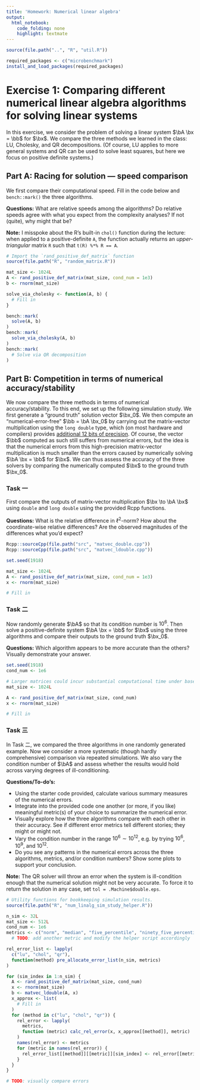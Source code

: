 ```yaml
---
title: 'Homework: Numerical linear algebra'
output:
  html_notebook:
    code_folding: none
    highlight: textmate
---
```


<script type="text/x-mathjax-config">
MathJax.Hub.Config({
  TeX: {
    Macros: {
      bA: "{\\boldsymbol{A}}",
      bx: "{\\boldsymbol{x}}",
      bb: "{\\boldsymbol{b}}"
    }
  }
});
</script>


```r
source(file.path("..", "R", "util.R"))

required_packages <- c("microbenchmark")
install_and_load_packages(required_packages)
```


# Exercise 1: Comparing different numerical linear algebra algorithms for solving linear systems

In this exercise, we consider the problem of solving a linear system $\bA \bx = \bb$ for $\bx$.
We compare the three methods we learned in the class: LU, Cholesky, and QR decompositions.
(Of course, LU applies to more general systems and QR can be used to solve least squares, but here we focus on positive definite systems.)

## Part A: Racing for solution &mdash; speed comparison 

We first compare their computational speed. 
Fill in the code below and `bench::mark()` the three algorithms.

**Questions:**
What are relative speeds among the algorithms?
Do relative speeds agree with what you expect from the complexity analyses?
If not (quite), why might that be?

**Note:**
I misspoke about the R's built-in `chol()` function during the lecture:
when applied to a positive-definite `A`, the function actually returns an _upper-triangular_ matrix `R` such that `t(R) %*% R == A`.

```r
# Import the `rand_positive_def_matrix` function
source(file.path("R", "random_matrix.R"))

mat_size <- 1024L
A <- rand_positive_def_matrix(mat_size, cond_num = 1e3)
b <- rnorm(mat_size)

solve_via_cholesky <- function(A, b) {
  # Fill in
}

bench::mark(
  solve(A, b)
)
bench::mark(
  solve_via_cholesky(A, b)
)
bench::mark(
  # Solve via QR decomposition
)
```

## Part B: Competition in terms of numerical accuracy/stability

We now compare the three methods in terms of numerical accuracy/stability.
To this end, we set up the following simulation study. 
We first generate a "ground truth" solution vector $\bx_0$.
We then compute an "numerical-error-free" $\bb = \bA \bx_0$ by carrying out the matrix-vector multiplication using the `long double` type, which (on most hardware and compilers) provides [additional 12 bits of precision](https://en.wikipedia.org/wiki/Extended_precision#x86_extended_precision_format).
Of course, the vector $\bb$ computed as such still suffers from numerical errors, but the idea is that the numerical errors from this high-precision matrix-vector multiplication is much smaller than the errors caused by numerically solving $\bA \bx = \bb$ for $\bx$.
We can thus assess the accuracy of the three solvers by comparing the numerically computed $\bx$ to the ground truth $\bx_0$.

### Task &#x2F00;

First compare the outputs of matrix-vector multiplication $\bx \to \bA \bx$ using `double` and `long double` using the provided Rcpp functions.

**Questions:**
What is the relative difference in $\ell^2$-norm? 
How about the coordinate-wise relative differences?
Are the observed magnitudes of the differences what you'd expect?

```r
Rcpp::sourceCpp(file.path("src", "matvec_double.cpp"))
Rcpp::sourceCpp(file.path("src", "matvec_ldouble.cpp"))

set.seed(1918)

mat_size <- 1024L
A <- rand_positive_def_matrix(mat_size, cond_num = 1e3)
x <- rnorm(mat_size)

# Fill in

```

### Task &#x2F06;

Now randomly generate $\bA$ so that its condition number is $10^6$.
Then solve a positive-definite system $\bA \bx = \bb$ for $\bx$ using the three algorithms and compare their outputs to the ground truth $\bx_0$.

**Questions:**
Which algorithm appears to be more accurate than the others? 
Visually demonstrate your answer.

```r
set.seed(1918)
cond_num <- 1e6

# Larger matrices could incur substantial computational time under base R BLAS
mat_size <- 1024L 

A <- rand_positive_def_matrix(mat_size, cond_num)
x <- rnorm(mat_size)

# Fill in

```

### Task &#x4E09;

In Task &#x2F06;, we compared the three algorithms in one randomly generated example.
Now we consider a more systematic (though hardly comprehensive) comparison via repeated simulations.
We also vary the condition number of $\bA$ and assess whether the results would hold across varying degrees of ill-conditioning.

**Questions/To-do's:**

* Using the starter code provided, calculate various summary measures of the numerical errors.
* Integrate into the provided code one another (or more, if you like) meaningful metric(s) of your choice to summarize the numerical error.
* Visually explore how the three algorithms compare with each other in their accuracy. See if different error metrics tell different stories; they might or might not.
* Vary the condition number in the range $10^6 \sim 10^{12}$, e.g. by trying $10^6$, $10^9$, and $10^{12}$.
* Do you see any patterns in the numerical errors across the three algorithms, metrics, and/or condition numbers? Show some plots to support your conclusion.

**Note:** 
The QR solver will throw an error when the system is ill-condition enough that the numerical solution might not be very accurate. 
To force it to return the solution in any case, set `tol = .Machine$double.eps`.

```r
# Utility functions for bookkeeping simulation results.
source(file.path("R", "num_linalg_sim_study_helper.R"))

n_sim <- 32L
mat_size <- 512L
cond_num <- 1e6
metrics <- c("norm", "median", "five_percentile", "ninety_five_percentile")
  # TODO: add another metric and modify the helper script accordingly

rel_error_list <- lapply(
  c("lu", "chol", "qr"), 
  function(method) pre_allocate_error_list(n_sim, metrics)
)

for (sim_index in 1:n_sim) {
  A <- rand_positive_def_matrix(mat_size, cond_num)
  x <- rnorm(mat_size) 
  b <- matvec_ldouble(A, x)
  x_approx <- list( 
    # Fill in
  )
  for (method in c("lu", "chol", "qr")) {
    rel_error <- lapply(
      metrics, 
      function (metric) calc_rel_error(x, x_approx[[method]], metric)
    )
    names(rel_error) <- metrics
    for (metric in names(rel_error)) {
      rel_error_list[[method]][[metric]][sim_index] <- rel_error[[metric]]
    }
  }
}

# TODO: visually compare errors

```
